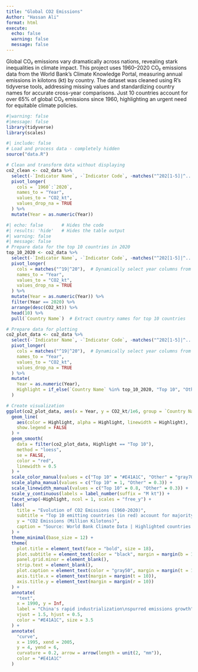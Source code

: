 ```yaml
--- 
title: "Global CO2 Emissions" 
Author: "Hassan Ali" 
format: html 
execute:
  echo: false   
  warning: false     
  message: false 
--- 
```


Global CO₂ emissions vary dramatically across nations, revealing stark inequalities in climate impact. This project uses 1960–2020 CO₂ emissions data from the World Bank's Climate Knowledge Portal, measuring annual emissions in kilotons (kt) by country. The dataset was cleaned using R's tidyverse tools, addressing missing values and standardizing country names for accurate cross-year comparisons. Just 10 countries account for over 65% of global CO₂ emissions since 1960, highlighting an urgent need for equitable climate policies.


```r
#|warning: false
#|message: false
library(tidyverse)
library(scales)
```


```r
#| include: false
# Load and process data - completely hidden
source("data.R")

# Clean and transform data without displaying
co2_clean <- co2_data %>%
  select(-`Indicator Name`, -`Indicator Code`, -matches("^202[1-5]|^...71$")) %>%
  pivot_longer(
    cols = `1960`:`2020`,
    names_to = "Year",
    values_to = "CO2_kt",
    values_drop_na = TRUE
  ) %>%
  mutate(Year = as.numeric(Year))
```


```r
#| echo: false       # Hides the code
#| results: 'hide'   # Hides the table output
#| warning: false
#| message: false
# Prepare data for the top 10 countries in 2020
top_10_2020 <- co2_data %>%
  select(-`Indicator Name`, -`Indicator Code`, -matches("^202[1-5]|^...71$")) %>%  # Remove unnecessary columns
  pivot_longer(
    cols = matches("^19|^20"),  # Dynamically select year columns from 1960 to 2020
    names_to = "Year",
    values_to = "CO2_kt",
    values_drop_na = TRUE
  ) %>%
  mutate(Year = as.numeric(Year)) %>%
  filter(Year == 2020) %>%
  arrange(desc(CO2_kt)) %>%
  head(10) %>%
  pull(`Country Name`)  # Extract country names for top 10 countries

# Prepare data for plotting
co2_plot_data <- co2_data %>%
  select(-`Indicator Name`, -`Indicator Code`, -matches("^202[1-5]|^...71$")) %>%
  pivot_longer(
    cols = matches("^19|^20"),  # Dynamically select year columns from 1960 to 2020
    names_to = "Year",
    values_to = "CO2_kt",
    values_drop_na = TRUE
  ) %>%
  mutate(
    Year = as.numeric(Year),
    Highlight = if_else(`Country Name` %in% top_10_2020, "Top 10", "Other")  # Highlight top 10 countries
  )

# Create visualization
ggplot(co2_plot_data, aes(x = Year, y = CO2_kt/1e6, group = `Country Name`)) +
  geom_line(
    aes(color = Highlight, alpha = Highlight, linewidth = Highlight),
    show.legend = FALSE
  ) +
  geom_smooth(
    data = filter(co2_plot_data, Highlight == "Top 10"),
    method = "loess", 
    se = FALSE, 
    color = "red",
    linewidth = 0.5
  ) +
  scale_color_manual(values = c("Top 10" = "#E41A1C", "Other" = "gray70")) +
  scale_alpha_manual(values = c("Top 10" = 1, "Other" = 0.3)) +
  scale_linewidth_manual(values = c("Top 10" = 0.8, "Other" = 0.3)) +
  scale_y_continuous(labels = label_number(suffix = "M kt")) +
  facet_wrap(~Highlight, ncol = 1, scales = "free_y") +
  labs(
    title = "Evolution of CO2 Emissions (1960-2020)",
    subtitle = "Top 10 emitting countries (in red) account for majority of global output",
    y = "CO2 Emissions (Million Kilotons)",
    caption = "Source: World Bank Climate Data | Highlighted countries based on 2020 emissions"
  ) +
  theme_minimal(base_size = 12) +
  theme(
    plot.title = element_text(face = "bold", size = 18),
    plot.subtitle = element_text(color = "black", margin = margin(b = 15)),
    panel.grid.minor = element_blank(),
    strip.text = element_blank(),
    plot.caption = element_text(color = "gray50", margin = margin(t = 10)),
    axis.title.x = element_text(margin = margin(t = 10)),
    axis.title.y = element_text(margin = margin(r = 10))
  ) +
  annotate(
    "text",
    x = 1990, y = Inf,
    label = "China's rapid industrialization\nspurred emissions growth",
    vjust = 1.5, hjust = 0.5,
    color = "#E41A1C", size = 3.5
  ) +
  annotate(
    "curve",
    x = 1995, xend = 2005,
    y = 4, yend = 6,
    curvature = 0.2, arrow = arrow(length = unit(2, "mm")),
    color = "#E41A1C"
  )
```
